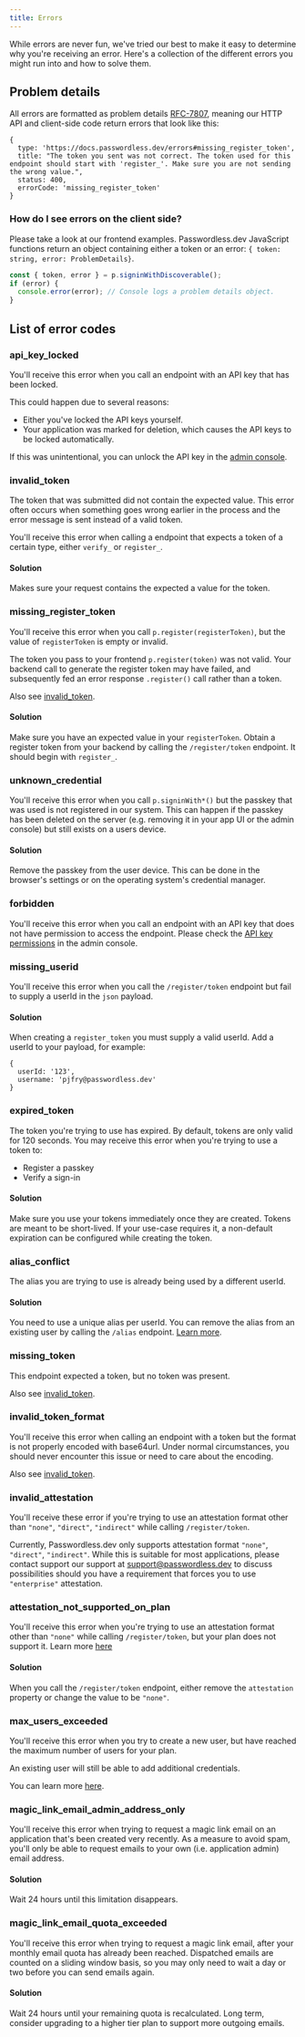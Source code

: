 ```yaml
---
title: Errors
---
```

While errors are never fun, we've tried our best to make it easy to determine why you're receiving an error. Here's a collection of the different errors you might run into and how to solve them.

## Problem details

All errors are formatted as problem details [RFC-7807](https://www.rfc-editor.org/rfc/rfc7807), meaning our HTTP API and client-side code return errors that look like this:

```json5
{
  type: 'https://docs.passwordless.dev/errors#missing_register_token',
  title: "The token you sent was not correct. The token used for this endpoint should start with 'register_'. Make sure you are not sending the wrong value.",
  status: 400,
  errorCode: 'missing_register_token'
}
```

### How do I see errors on the client side?

Please take a look at our frontend examples. Passwordless.dev JavaScript functions return an object containing either a token or an error: `{ token: string, error: ProblemDetails}`.

```ts
const { token, error } = p.signinWithDiscoverable();
if (error) {
  console.error(error); // Console logs a problem details object.
}
```

## List of error codes

### api_key_locked

You'll receive this error when you call an endpoint with an API key that has been locked.

This could happen due to several reasons:

- Either you've locked the API keys yourself.
- Your application was marked for deletion, which causes the API keys to be locked automatically.

If this was unintentional, you can unlock the API key in the [admin console](https://docs.passwordless.dev/guide/admin-console/applications.html#api-key-management).

### invalid_token

The token that was submitted did not contain the expected value. This error often occurs when something goes wrong earlier in the process and the error message is sent instead of a valid token.

You'll receive this error when calling a endpoint that expects a token of a certain type, either `verify_` or `register_`.

#### Solution

Makes sure your request contains the expected a value for the token.

### missing_register_token

You'll receive this error when you call `p.register(registerToken)`, but the value of `registerToken` is empty or invalid.

The token you pass to your frontend `p.register(token)` was not valid. Your backend call to generate the register token may have failed, and subsequently fed an error response `.register()` call rather than a token.

Also see [invalid_token](#invalid-token).

#### Solution

Make sure you have an expected value in your `registerToken`. Obtain a register token from your backend by calling the `/register/token` endpoint. It should begin with `register_`.

### unknown_credential

You'll receive this error when you call `p.signinWith*()` but the passkey that was used is not registered in our system. This can happen if the passkey has been deleted on the server (e.g. removing it in your app UI or the admin console) but still exists on a users device.

#### Solution

Remove the passkey from the user device. This can be done in the browser's settings or on the operating system's credential manager.

### forbidden

You'll receive this error when you call an endpoint with an API key that does not have permission to access the endpoint. Please check the [API key permissions](https://docs.passwordless.dev/guide/admin-console/applications.html#api-key-management) in the admin console.

### missing_userid

You'll receive this error when you call the `/register/token` endpoint but fail to supply a userId in the `json` payload.

#### Solution

When creating a `register_token` you must supply a valid userId. Add a userId to your payload, for example:

```json5
{
  userId: '123',
  username: 'pjfry@passwordless.dev'
}
```

### expired_token

The token you're trying to use has expired. By default, tokens are only valid for 120 seconds. You may receive this error when you're trying to use a token to:

- Register a passkey
- Verify a sign-in

#### Solution

Make sure you use your tokens immediately once they are created. Tokens are meant to be short-lived. If your use-case requires it, a non-default expiration can be configured while creating the token.

### alias_conflict

The alias you are trying to use is already being used by a different userId.

#### Solution

You need to use a unique alias per userId. You can remove the alias from an existing user by calling the `/alias` endpoint. [Learn more](https://docs.passwordless.dev/guide/api.md#alias).

### missing_token

This endpoint expected a token, but no token was present.

Also see [invalid_token](#invalid-token).

### invalid_token_format

You'll receive this error when calling an endpoint with a token but the format is not properly encoded with base64url. Under normal circumstances, you should never encounter this issue or need to care about the encoding.

Also see [invalid_token](#invalid-token).

### invalid_attestation

You'll receive these error if you're trying to use an attestation format other than `"none"`, `"direct"`, `"indirect"` while calling `/register/token`.

Currently, Passwordless.dev only supports attestation format `"none"`, `"direct"`, `"indirect"`. While this is suitable for most applications, please contact support our support at [support@passwordless.dev](mailto:support@passwordless.dev) to discuss possibilities should you have a requirement that forces you to use `"enterprise"` attestation.

### attestation_not_supported_on_plan

You'll receive this error when you're trying to use an attestation format other than `"none"` while calling `/register/token`, but your plan does not support it. Learn more [here](https://bitwarden.com/products/passwordless/#pricing)

#### Solution

When you call the `/register/token` endpoint, either remove the `attestation` property or change the value to be `"none"`.

### max_users_exceeded

You'll receive this error when you try to create a new user, but have reached the maximum number of users for your plan.

An existing user will still be able to add additional credentials.

You can learn more [here](https://bitwarden.com/products/passwordless/).

### magic_link_email_admin_address_only

You'll receive this error when trying to request a magic link email on an application that's been created very recently. As a measure to avoid spam, you'll only be able to request emails to your own (i.e. application admin) email address.

#### Solution

Wait 24 hours until this limitation disappears.

### magic_link_email_quota_exceeded

You'll receive this error when trying to request a magic link email, after your monthly email quota has already been reached. Dispatched emails are counted on a sliding window basis, so you may only need to wait a day or two before you can send emails again.

#### Solution

Wait 24 hours until your remaining quota is recalculated. Long term, consider upgrading to a higher tier plan to support more outgoing emails.
